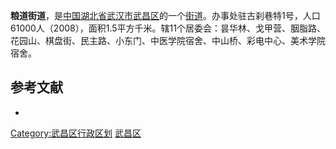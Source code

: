 '''粮道街道'''，是[[中华人民共和国|中国]][[湖北省|湖北省]][[武汉市|武汉市]][[武昌区|武昌区]]的一个[[街道|街道]]。办事处驻古刹巷特1号，人口61000人（2008），面积1.5平方千米。辖11个居委会：昙华林、戈甲营、胭脂路、花园山、棋盘街、民主路、小东门、中医学院宿舍、中山桥、彩电中心、美术学院宿舍。

==参考文献==
<div class="references-small">
<references></references>
*{{cite book |author=湖北省民政局 |authorlink= |coauthors= |title=湖北省行政区划手册 |year=2009 |publisher=中国地图出版社 |location=北京 |isbn=978-7-5031-5016-6 }} 
</div>

{{武昌区行政区划}}
[[Category:武昌区行政区划|Category:武昌区行政区划]]
[[Category:武汉街道_(行政区划)|武昌区]]